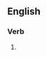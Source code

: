 ==English==

===Verb===
{{head|en|present participle}}

# {{present participle of|annotate|lang=en|nocat=1}}